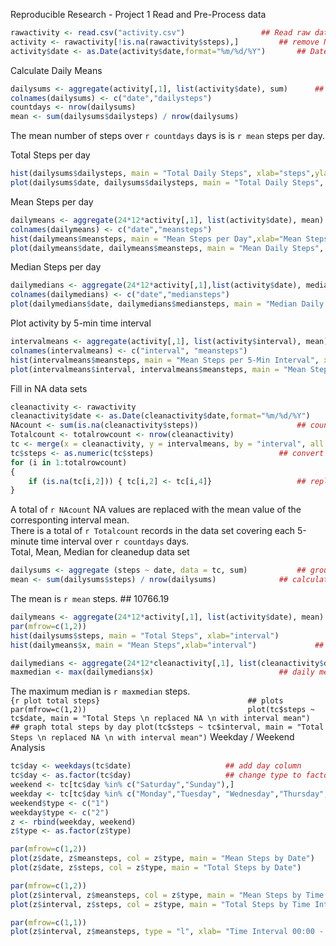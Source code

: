 Reproducible Research - Project 1
  Read and Pre-Process data
```r
rawactivity <- read.csv("activity.csv")					## Read raw data					
activity <- rawactivity[!is.na(rawactivity$steps),]			## remove NA					
activity$date <- as.Date(activity$date,format="%m/%d/%Y")		## Date field
```
  Calculate Daily Means
```r
dailysums <- aggregate(activity[,1], list(activity$date), sum)		## group for daily sums
colnames(dailysums) <- c("date","dailysteps")
countdays <- nrow(dailysums)
mean <- sum(dailysums$dailysteps) / nrow(dailysums)
```
The mean number of steps over `r countdays` days is is `r mean` steps per day.  

  Total Steps per day  
```r
hist(dailysums$dailysteps, main = "Total Daily Steps", xlab="steps",ylab="number of days")		## histogram of daily totals
plot(dailysums$date, dailysums$dailysteps, main = "Total Daily Steps", xlab = "date", ylab = "daily total steps")
```
  Mean Steps per day  
```r
dailymeans <- aggregate(24*12*activity[,1], list(activity$date), mean)	## 24*12 = number of 5 min time periods/day
colnames(dailymeans) <- c("date","meansteps")
hist(dailymeans$meansteps, main = "Mean Steps per Day",xlab="Mean Steps")	## histogram of daily means
plot(dailymeans$date, dailymeans$meansteps, main = "Mean Daily Steps", xlab = "date", ylab = "daily mean steps")
```
  Median Steps per day  
```r
dailymedians <- aggregate(24*12*activity[,1],list(activity$date), median)	## group for daily medians
colnames(dailymedians) <- c("date","mediansteps")
plot(dailymedians$date, dailymedians$mediansteps, main = "Median Daily Steps", xlab = "date", ylab = "daily mean steps")
```
  Plot activity by 5-min time interval  
```r
intervalmeans <- aggregate(activity[,1], list(activity$interval), mean)	## interval means
colnames(intervalmeans) <- c("interval", "meansteps")
hist(intervalmeans$meansteps, main = "Mean Steps per 5-Min Interval", xlab = "Mean Steps")
plot(intervalmeans$interval, intervalmeans$meansteps, main = "Mean Steps per 5-min interval", xlab = "interval", ylab = "mean steps")
```
  Fill in NA data sets  
```r
cleanactivity <- rawactivity
cleanactivity$date <- as.Date(cleanactivity$date,format="%m/%d/%Y")			## Date field
NAcount <- sum(is.na(cleanactivity$steps))						## count NA values in cleanactivity 2,304
Totalcount <- totalrowcount <- nrow(cleanactivity)
tc <- merge(x = cleanactivity, y = intervalmeans, by = "interval", all = TRUE)		## merge dataframes
tc$steps <- as.numeric(tc$steps)							## convert steps from int to num
for (i in 1:totalrowcount) 
{
	if (is.na(tc[i,2])) { tc[i,2] <- tc[i,4]}					## replace NA with mean for that interval
}
```
  A total of `r NAcount` NA values are replaced with the mean value of the corresponting interval mean.  
  There is a total of `r Totalcount` records in the data set covering each 5-minute time interval over `r countdays` days.  
  Total, Mean, Median for cleanedup data set  
```r
dailysums <- aggregate (steps ~ date, data = tc, sum)			## group for daily sums
mean <- sum(dailysums$steps) / nrow(dailysums)				## calculate overall mean
```
  The mean is `r mean` steps.  									## 10766.19
```r
dailymeans <- aggregate(24*12*activity[,1], list(activity$date), mean)	## 24*12 = number of 5 min time periods/day
par(mfrow=c(1,2))
hist(dailysums$steps, main = "Total Steps", xlab="interval")			## histogram of daily totals
hist(dailymeans$x, main = "Mean Steps",xlab="interval")				## histogram of daily means
```
```r
dailymedians <- aggregate(24*12*cleanactivity[,1], list(cleanactivity$date), median)	## group for daily medians
maxmedian <- max(dailymedians$x)							## daily median is 0
```
  The maximum median is `r maxmedian` steps.  
```{r plot total steps}									## plots
par(mfrow=c(1,2))									
plot(tc$steps ~ tc$date, main = "Total Steps \n replaced NA \n with interval mean")		## graph total steps by day
plot(tc$steps ~ tc$interval, main = "Total Steps \n replaced NA \n with interval mean")
```
  Weekday / Weekend Analysis  
```r
tc$day <- weekdays(tc$date)						## add day column
tc$day <- as.factor(tc$day)						## change type to factor
weekend <- tc[tc$day %in% c("Saturday","Sunday"),]
weekday <- tc[tc$day %in% c("Monday","Tuesday", "Wednesday","Thursday","Friday"),]
weekend$type <- c("1")
weekday$type <- c("2")
z <- rbind(weekday, weekend)
z$type <- as.factor(z$type)
```
``` r
par(mfrow=c(1,2))
plot(z$date, z$meansteps, col = z$type, main = "Mean Steps by Date")
plot(z$date, z$steps, col = z$type, main = "Total Steps by Date")

par(mfrow=c(1,2))
plot(z$interval, z$meansteps, col = z$type, main = "Mean Steps by Time Interval")
plot(z$interval, z$steps, col = z$type, main = "Total Steps by Time Interval")

par(mfrow=c(1,1))
plot(z$interval, z$meansteps, type = "l", xlab= "Time Interval 00:00 - 23:55", ylab = "Mean Steps per 5-min Interval", main = "Mean Steps by Time of Day")
```

